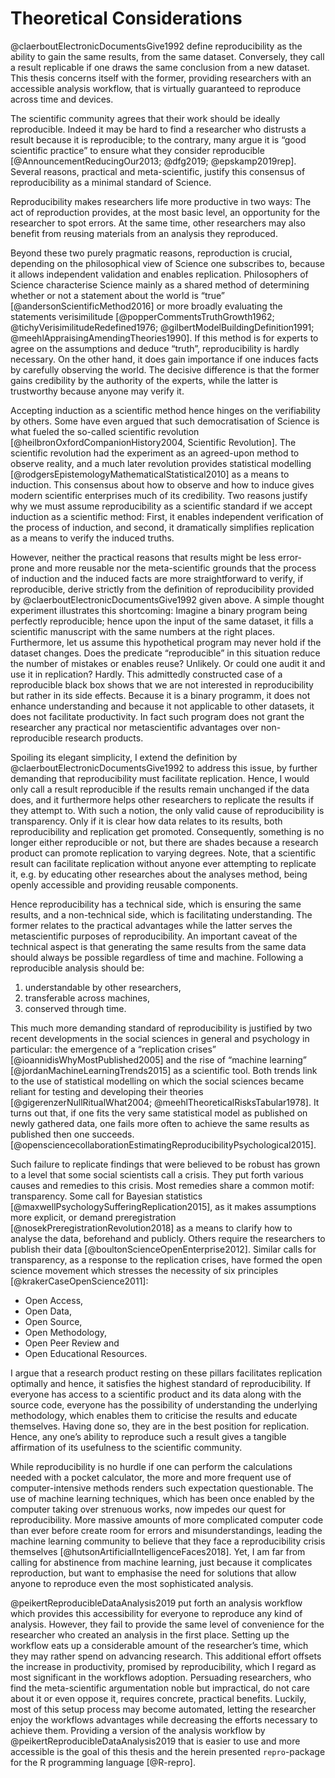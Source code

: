 # Theoretical Considerations

@claerboutElectronicDocumentsGive1992 define reproducibility as the ability to gain the same results, from the same dataset.
Conversely, they call a result replicable if one draws the same conclusion from a new dataset.
This thesis concerns itself with the former, providing researchers with an accessible analysis workflow, that is virtually guaranteed to reproduce across time and devices.

The scientific community agrees that their work should be ideally reproducible.
Indeed it may be hard to find a researcher who distrusts a result because it is reproducible; to the contrary, many argue it is "good scientific practice" to ensure what they consider reproducible [@AnnouncementReducingOur2013; @dfg2019; @epskamp2019rep].
Several reasons, practical and meta-scientific, justify this consensus of reproducibility as a minimal standard of Science.

Reproducibility makes researchers life more productive in two ways:
The act of reproduction provides, at the most basic level, an opportunity for the researcher to spot errors. At the same time, other researchers may also benefit from reusing materials from an analysis they reproduced.

Beyond these two purely pragmatic reasons, reproduction is crucial, depending on the philosophical view of Science one subscribes to, because it allows independent validation and enables replication.
Philosophers of Science characterise Science mainly as a shared method of determining whether or not a statement about the world is "true" [@andersonScientificMethod2016] or more broadly evaluating the statements verisimilitude [@popperCommentsTruthGrowth1962; @tichyVerisimilitudeRedefined1976; @gilbertModelBuildingDefinition1991; @meehlAppraisingAmendingTheories1990].
If this method is for experts to agree on the assumptions and deduce "truth", reproducibility is hardly necessary.
On the other hand, it does gain importance if one induces facts by carefully observing the world.
The decisive difference is that the former gains credibility by the authority of the experts, while the latter is trustworthy because anyone may verify it.

Accepting induction as a scientific method hence hinges on the verifiability by others.
Some have even argued that such democratisation of Science is what fueled the so-called scientific revolution [@heilbronOxfordCompanionHistory2004, Scientific Revolution].
The scientific revolution had the experiment as an agreed-upon method to observe reality, and a much later revolution provides statistical modelling [@rodgersEpistemologyMathematicalStatistical2010] as a means to induction.
This consensus about how to observe and how to induce gives modern scientific enterprises much of its credibility.
Two reasons justify why we must assume reproducibility as a scientific standard if we accept induction as a scientific method:
First, it enables independent verification of the process of induction, and second, it dramatically simplifies replication as a means to verify the induced truths.

However, neither the practical reasons that results might be less error-prone and more reusable nor the meta-scientific grounds that the process of induction and the induced facts are more straightforward to verify, if reproducible, derive strictly from the definition of reproducibility provided by @claerboutElectronicDocumentsGive1992 given above.
A simple thought experiment illustrates this shortcoming:
Imagine a binary program being perfectly reproducible; hence upon the input of the same dataset, it fills a scientific manuscript with the same numbers at the right places.
Furthermore, let us assume this hypothetical program may never hold if the dataset changes.
Does the predicate "reproducible" in this situation reduce the number of mistakes or enables reuse? Unlikely.
Or could one audit it and use it in replication? Hardly.
This admittedly constructed case of a reproducible black box shows that we are not interested in reproducibility but rather in its side effects.
Because it is a binary programm, it does not enhance understanding and because it not applicable to other datasets, it does not facilitate productivity.
In fact such program does not grant the researcher any practical nor metascientific advantages over non-reproducible research products.

Spoiling its elegant simplicity, I extend the definition by @claerboutElectronicDocumentsGive1992 to address this issue, by further demanding that reproducibility must facilitate replication.
Hence, I would only call a result reproducible if the results remain unchanged if the data does, and it furthermore helps other researchers to replicate the results if they attempt to.
With such a notion, the only valid cause of reproducibility is transparency.
Only if it is clear how data relates to its results, both reproducibility and replication get promoted.
Consequently, something is no longer either reproducible or not, but there are shades because a research product can promote replication to varying degrees.
Note, that a scientific result can facilitate replication without anyone ever attempting to replicate it, e.g. by educating other researches about the analyses method, being openly accessible and providing reusable components.

Hence reproducibility has a technical side, which is ensuring the same results, and a non-technical side, which is facilitating understanding.
The former relates to the practical advantages while the latter serves the metascientific purposes of reproducibility.
An important caveat of the technical aspect is that generating the same results from the same data should always be possible regardless of time and machine.
Following a reproducible analysis should be:

1. understandable by other researchers,
2. transferable across machines,
3. conserved through time.

This much more demanding standard of reproducibility is justified by two recent developments in the social sciences in general and psychology in particular: the emergence of a "replication crises" [@ioannidisWhyMostPublished2005] and the rise of "machine learning" [@jordanMachineLearningTrends2015] as a scientific tool.
Both trends link to the use of statistical modelling on which the social sciences became reliant for testing and developing their theories [@gigerenzerNullRitualWhat2004; @meehlTheoreticalRisksTabular1978].
It turns out that, if one fits the very same statistical model as published on newly gathered data, one fails more often to achieve the same results as published then one succeeds. [@opensciencecollaborationEstimatingReproducibilityPsychological2015].

Such failure to replicate findings that were believed to be robust has grown to a level that some social scientists call a crisis.
They put forth various causes and remedies to this crisis.
Most remedies share a common motif: transparency.
Some call for Bayesian statistics [@maxwellPsychologySufferingReplication2015], as it makes assumptions more explicit, or demand preregistration [@nosekPreregistrationRevolution2018] as a means to clarify how to analyse the data, beforehand and publicly. Others require the researchers to publish their data [@boultonScienceOpenEnterprise2012].
Similar calls for transparency, as a response to the replication crises, have formed the open science movement which stresses the necessity of six principles [@krakerCaseOpenScience2011]:

* Open Access,
* Open Data,
* Open Source,
* Open Methodology,
* Open Peer Review and
* Open Educational Resources.

I argue that a research product resting on these pillars facilitates replication optimally and hence, it satisfies the highest standard of reproducibility.
If everyone has access to a scientific product and its data along with the source code, everyone has the possibility of understanding the underlying methodology, which enables them to criticise the results and educate themselves.
Having done so, they are in the best position for replication.
Hence, any one's ability to reproduce such a result gives a tangible affirmation of its usefulness to the scientific community.

While reproducibility is no hurdle if one can perform the calculations needed with a pocket calculator, the more and more frequent use of computer-intensive methods renders such expectation questionable.
The use of machine learning techniques, which has been once enabled by the computer taking over strenuous works, now impedes our quest for reproducibility. 
More massive amounts of more complicated computer code than ever before create room for errors and misunderstandings, leading the machine learning community to believe that they face a reproducibility crisis themselves [@hutsonArtificialIntelligenceFaces2018].
Yet, I am far from calling for abstinence from machine learning, just because it complicates reproduction, but want to emphasise the need for solutions that allow anyone to reproduce even the most sophisticated analysis.

@peikertReproducibleDataAnalysis2019 put forth an analysis workflow which provides this accessibility for everyone to reproduce any kind of analysis.
However, they fail to provide the same level of convenience for the researcher who created an analysis in the first place.
Setting up the workflow eats up a considerable amount of the researcher's time, which they may rather spend on advancing research.
This additional effort offsets the increase in productivity, promised by reproducibility, which I regard as most significant in the workflows adoption.
Persuading researchers, who find the meta-scientific argumentation noble but impractical, do not care about it or even oppose it, requires concrete, practical benefits.
Luckily, most of this setup process may become automated, letting the researcher enjoy the workflows advantages while decreasing the efforts necessary to achieve them.
Providing a version of the analysis workflow by @peikertReproducibleDataAnalysis2019 that is easier to use and more accessible is the goal of this thesis and the herein presented `repro`-package for the R programming language [@R-repro].
